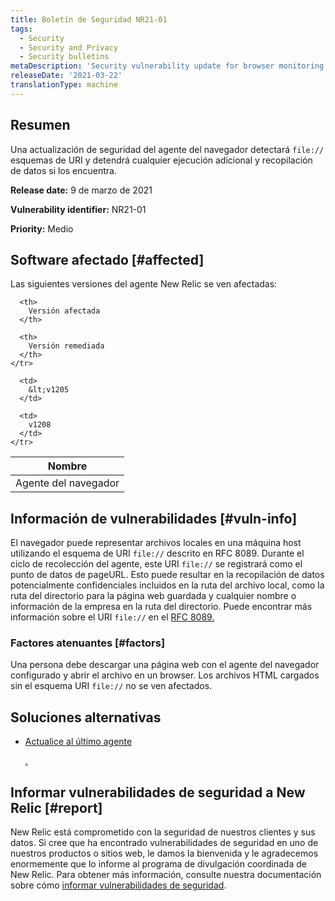 ```yaml
---
title: Boletín de Seguridad NR21-01
tags:
  - Security
  - Security and Privacy
  - Security bulletins
metaDescription: 'Security vulnerability update for browser monitoring agent, March 09, 2021'
releaseDate: '2021-03-22'
translationType: machine
---
```


## Resumen

Una actualización de seguridad del agente del navegador detectará `file://` esquemas de URI y detendrá cualquier ejecución adicional y recopilación de datos si los encuentra.

<DoNotTranslate>**Release date:**</DoNotTranslate> 9 de marzo de 2021

<DoNotTranslate>**Vulnerability identifier:**</DoNotTranslate> NR21-01

<DoNotTranslate>**Priority:**</DoNotTranslate> Medio

## Software afectado [#affected]

Las siguientes versiones del agente New Relic se ven afectadas:

<table>
  <thead>
    <tr>
      <th>
        Nombre
      </th>

      <th>
        Versión afectada
      </th>

      <th>
        Versión remediada
      </th>
    </tr>
  </thead>

  <tbody>
    <tr>
      <td>
        Agente del navegador
      </td>

      <td>
        &lt;v1205
      </td>

      <td>
        v1208
      </td>
    </tr>
  </tbody>
</table>

## Información de vulnerabilidades [#vuln-info]

El navegador puede representar archivos locales en una máquina host utilizando el esquema de URI `file://` descrito en RFC 8089. Durante el ciclo de recolección del agente, este URI `file://` se registrará como el punto de datos de pageURL. Esto puede resultar en la recopilación de datos potencialmente confidenciales incluidos en la ruta del archivo local, como la ruta del directorio para la página web guardada y cualquier nombre o información de la empresa en la ruta del directorio. Puede encontrar más información sobre el URI `file://` en el [RFC 8089.](https://tools.ietf.org/html/rfc8089)

### Factores atenuantes [#factors]

Una persona debe descargar una página web con el agente del navegador configurado y abrir el archivo en un browser. Los archivos HTML cargados sin el esquema URI `file://` no se ven afectados.

## Soluciones alternativas

* [Actualice al último agente ](/docs/browser/new-relic-browser/installation/update-browser-agent)

  <InlinePopover type="browser">[](/docs/browser/new-relic-browser/installation/update-browser-agent)</InlinePopover>

  [.](/docs/browser/new-relic-browser/installation/update-browser-agent)

## Informar vulnerabilidades de seguridad a New Relic [#report]

New Relic está comprometido con la seguridad de nuestros clientes y sus datos. Si cree que ha encontrado vulnerabilidades de seguridad en uno de nuestros productos o sitios web, le damos la bienvenida y le agradecemos enormemente que lo informe al programa de divulgación coordinada de New Relic. Para obtener más información, consulte nuestra documentación sobre cómo [informar vulnerabilidades de seguridad](/docs/security/new-relic-security/data-privacy/reporting-security-vulnerabilities).